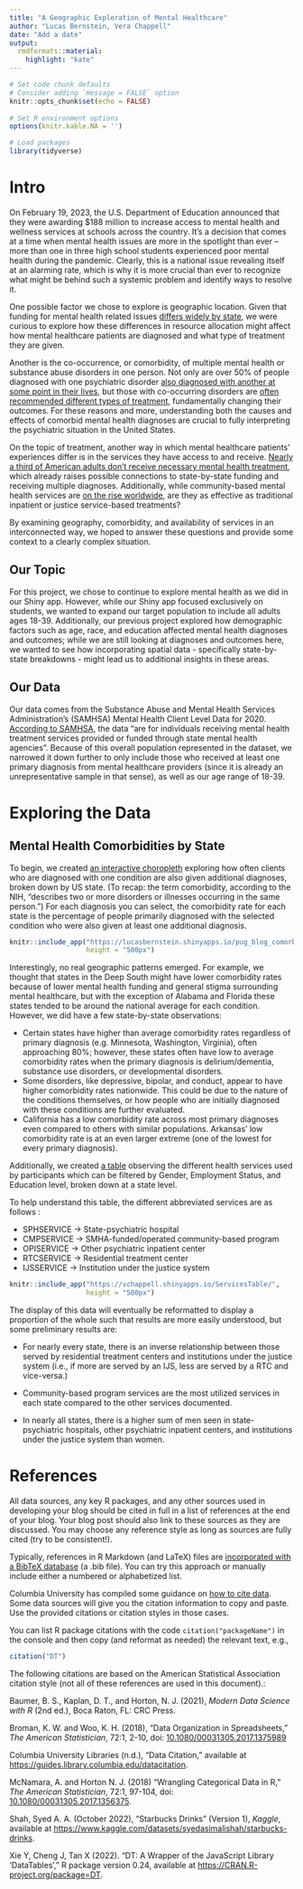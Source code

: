 ```yaml
---
title: "A Geographic Exploration of Mental Healthcare"
author: "Lucas Bernstein, Vera Chappell"
date: "Add a date"
output:
  rmdformats::material:
    highlight: "kate"
---
```


```r
# Set code chunk defaults 
# Consider adding `message = FALSE` option
knitr::opts_chunk$set(echo = FALSE) 
                      
# Set R environment options
options(knitr.kable.NA = '')

# Load packages
library(tidyverse)

```

# Intro

On February 19, 2023, the U.S. Department of Education announced that they were awarding $188 million to increase access to mental health and wellness services at schools across the country. It’s a decision that comes at a time when mental health issues are more in the spotlight than ever – more than one in three high school students experienced poor mental health during the pandemic. Clearly, this is a national issue revealing itself at an alarming rate, which is why it is more crucial than ever to recognize what might be behind such a systemic problem and identify ways to resolve it.

One possible factor we chose to explore is geographic location. Given that funding for mental health related issues [differs widely by state](https://rehabs.com/explore/mental-health-spending-by-state-across-the-us/), we were curious to explore how these differences in resource allocation might affect how mental healthcare patients are diagnosed and what type of treatment they are given.

Another is the co-occurrence, or comorbidity, of multiple mental health or substance abuse disorders in one person. Not only are over 50% of people diagnosed with one psychiatric disorder [also diagnosed with another at some point in their lives](https://www.colorado.edu/today/2022/05/10/multiple-diagnoses-are-norm-mental-illness-new-genetic-study-explains-why), but those with co-occurring disorders are [often recommended different types of treatment](https://americanaddictioncenters.org/co-occurring-disorders), fundamentally changing their outcomes. For these reasons and more, understanding both the causes and effects of comorbid mental health diagnoses are crucial to fully interpreting the psychiatric situation in the United States.

On the topic of treatment, another way in which mental healthcare patients’ experiences differ is in the services they have access to and receive. [Nearly a third of American adults don’t receive necessary mental health treatment](https://mhanational.org/issues/state-mental-health-america), which already raises possible connections to state-by-state funding and receiving multiple diagnoses. Additionally, while community-based mental health services are [on the rise worldwide](https://www.who.int/news-room/feature-stories/detail/community-based-mental-health-services-using-a-rights-based-approach), are they as effective as traditional inpatient or justice service-based treatments?

By examining geography, comorbidity, and availability of services in an interconnected way, we hoped to answer these questions and provide some context to a clearly complex situation.


## Our Topic

For this project, we chose to continue to explore mental health as we did in our Shiny app. However, while our Shiny app focused exclusively on students, we wanted to expand our target population to include all adults ages 18-39. Additionally, our previous project explored how demographic factors such as age, race, and education affected mental health diagnoses and outcomes; while we are still looking at diagnoses and outcomes here, we wanted to see how incorporating spatial data - specifically state-by-state breakdowns - might lead us to additional insights in these areas.  


## Our Data

Our data comes from the Substance Abuse and Mental Health Services Administration's (SAMHSA) Mental Health Client Level Data for 2020. [According to SAMHSA](https://www.samhsa.gov/data/data-we-collect/mh-cld-mental-health-client-level-data), the data "are for individuals receiving mental health treatment services provided or funded through state mental health agencies". Because of this overall population represented in the dataset, we narrowed it down further to only include those who received at least one primary diagnosis from mental healthcare providers (since it is already an unrepresentative sample in that sense), as well as our age range of 18-39.


# Exploring the Data

## Mental Health Comorbidities by State

To begin, we created [an interactive choropleth](https://lucasbernstein.shinyapps.io/pug_blog_comorbidity/) exploring how often clients who are diagnosed with one condition are also given additional diagnoses, broken down by US state. (To recap: the term comorbidity, according to the NIH, “describes two or more disorders or illnesses occurring in the same person.”) For each diagnosis you can select, the comorbidity rate for each state is the percentage of people primarily diagnosed with the selected condition who were also given at least one additional diagnosis.

```r
knitr::include_app("https://lucasbernstein.shinyapps.io/pug_blog_comorbidity/",
                   height = "500px")
```

Interestingly, no real geographic patterns emerged. For example, we thought that states in the Deep South might have lower comorbidity rates because of lower mental health funding and general stigma surrounding mental healthcare, but with the exception of Alabama and Florida these states tended to be around the national average for each condition. However, we did have a few state-by-state observations:

* Certain states have higher than average comorbidity rates regardless of primary diagnosis (e.g. Minnesota, Washington, Virginia), often approaching 80%; however, these states often have low to average comorbidity rates when the primary diagnosis is delirium/dementia, substance use disorders, or developmental disorders.
* Some disorders, like depressive, bipolar, and conduct, appear to have higher comorbidity rates nationwide. This could be due to the nature of the conditions themselves, or how people who are initially diagnosed with these conditions are further evaluated.
* California has a low comorbidity rate across most primary diagnoses even compared to others with similar populations. Arkansas' low comorbidity rate is at an even larger extreme (one of the lowest for every primary diagnosis).

Additionally, we created [a table](https://vchappell.shinyapps.io/ServicesTable/) observing the different health services used by participants which can be filtered by Gender, Employment Status, and Education level, broken down at a state level.

To help understand this table, the different abbreviated services are as follows :

- SPHSERVICE -> State-psychiatric hospital
- CMPSERVICE -> SMHA-funded/operated community-based program
- OPISERVICE -> Other psychiatric inpatient center
- RTCSERVICE -> Residential treatment center
- IJSSERVICE -> Institution under the justice system

```r
knitr::include_app("https://vchappell.shinyapps.io/ServicesTable/",
                   height = "500px")
```
The display of this data will eventually be reformatted to display a proportion of the whole such that results are more easily understood, but some preliminary results are:

* For nearly every state, there is an inverse relationship between those served by residential treatment centers and institutions under the justice system (i.e., if more are served by an IJS, less are served by a RTC and vice-versa.)

* Community-based program services are the most utilized services in each state compared to the other services documented.

* In nearly all states, there is a higher sum of men seen in state-psychiatric hospitals, other psychiatric inpatient centers, and institutions under the justice system than women. 



# References

All data sources, any key R packages, and any other sources used in developing your blog should be cited in full in a list of references at the end of your blog. Your blog post should also link to these sources as they are discussed. You may choose any reference style as long as sources are fully cited (try to be consistent!).

Typically, references in R Markdown (and LaTeX) files are [incorporated with a BibTeX database](https://bookdown.org/yihui/rmarkdown-cookbook/bibliography.html) (a .bib file). You can try this approach or manually include either a numbered or alphabetized list. 

Columbia University has compiled some guidance on [how to cite data](https://guides.library.columbia.edu/datacitation). Some data sources will give you the citation information to copy and paste. Use the provided citations or citation styles in those cases.

You can list R package citations with the code `citation("packageName")` in the console and then copy (and reformat as needed) the relevant text, e.g.,
```r
citation("DT")
```

The following citations are based on the American Statistical Association citation style (not all of these references are used in this document).:


<!-- Textbook -->
Baumer, B. S., Kaplan, D. T., and Horton, N. J. (2021), *Modern Data Science with R* (2nd ed.), Boca Raton, FL: CRC Press.

<!-- Journal article -->
Broman, K. W. and Woo, K. H. (2018), "Data Organization in Spreadsheets," *The American Statistician*, 72:1, 2-10, doi: [10.1080/00031305.2017.1375989](https://doi.org/10.1080/00031305.2017.1375989)

<!-- Website -->
Columbia University Libraries (n.d.), "Data Citation," available at <https://guides.library.columbia.edu/datacitation>.

<!-- Journal article -->
McNamara, A. and Horton N. J. (2018) "Wrangling Categorical Data in R," *The American Statistician*, 72:1, 97-104, doi: [10.1080/00031305.2017.1356375](https://doi.org/10.1080/00031305.2017.1356375).

<!-- Dataset -->
Shah, Syed A. A. (October 2022), "Starbucks Drinks" (Version 1), *Kaggle*, available at <https://www.kaggle.com/datasets/syedasimalishah/starbucks-drinks>.

<!-- R package -->
Xie Y, Cheng J, Tan X (2022). "DT: A Wrapper of the JavaScript Library 'DataTables'," R package version 0.24, available at <https://CRAN.R-project.org/package=DT>.
  


 


